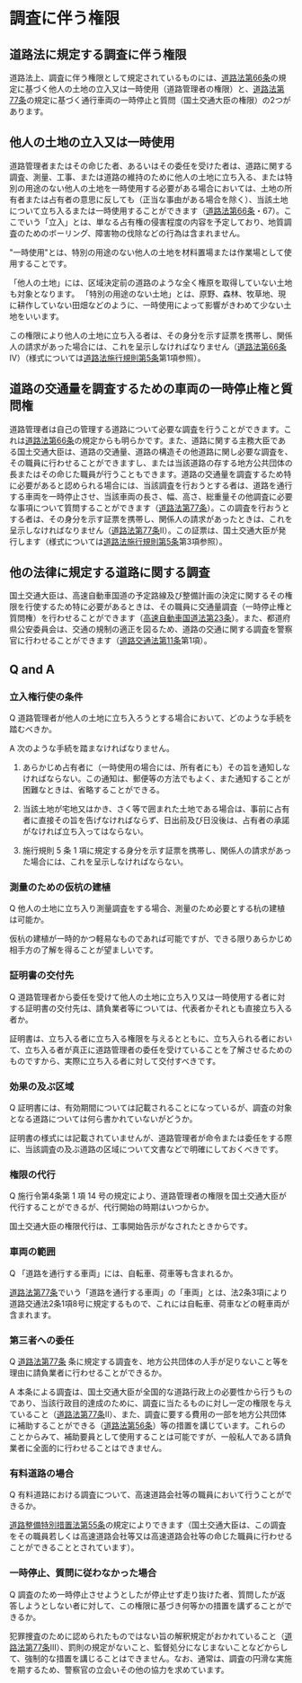 

# 調査に伴う権限



## 道路法に規定する調査に伴う権限



道路法上、調査に伴う権限として規定されているものには、[道路法第66条](https://elaws.e-gov.go.jp/document?lawid=327AC1000000180#Mp-At_66)の規定に基づく他人の土地の立入又は一時使用（道路管理者の権限）と、[道路法第77条](https://elaws.e-gov.go.jp/document?lawid=327AC1000000180#Mp-At_77)の規定に基づく通行車両の一時停止と質問（国土交通大臣の権限）の2つがあります。


## 他人の土地の立入又は一時使用



道路管理者またはその命じた者、あるいはその委任を受けた者は、道路に関する調査、測量、工事、または道路の維持のために他人の土地に立ち入る、または特別の用途のない他人の土地を一時使用する必要がある場合においては、土地の所有者または占有者の意思に反しても（正当な事由がある場合を除く）、当該土地について立ち入るまたは一時使用することができます（[道路法第66条](https://elaws.e-gov.go.jp/document?lawid=327AC1000000180#Mp-At_66)・67）。ここでいう「立入」とは、単なる占有権の侵害程度の内容を予定しており、地質調査のためのボーリング、障害物の伐除などの行為は含まれません。


"一時使用"とは、特別の用途のない他人の土地を材料置場または作業場として使用することです。


「他人の土地」には、区域決定前の道路のような全く権原を取得していない土地も対象となります。
「特別の用途のない土地」とは、原野、森林、牧草地、現に耕作していない田畑などのように、一時使用によって影響がきわめて少ない土地をいいます。


この権限により他人の土地に立ち入る者は、その身分を示す証票を携帯し、関係人の請求があった場合には、これを呈示しなければなりません（[道路法第66条](https://elaws.e-gov.go.jp/document?lawid=327AC1000000180#Mp-At_66)Ⅳ）（様式については[道路法施行規則第5条](https://elaws.e-gov.go.jp/document?lawid=327M50004000025#Mp-At_5)第1項参照）。


## 道路の交通量を調査するための車両の一時停止権と質問権



道路管理者は自己の管理する道路について必要な調査を行うことができます。これは[道路法第66条](https://elaws.e-gov.go.jp/document?lawid=327AC1000000180#Mp-At_66)の規定からも明らかです。また、道路に関する主務大臣である国土交通大臣は、道路の交通量、道路の構造その他道路に関し必要な調査を、その職員に行わせることができますし、または当該道路の存する地方公共団体の長またはその命じた職員が行うこともできます。道路の交通量を調査するため特に必要があると認められる場合には、当該調査を行おうとする者は、道路を通行する車両を一時停止させ、当該車両の長さ、幅、高さ、総重量その他調査に必要な事項について質問することができます（[道路法第77条](https://elaws.e-gov.go.jp/document?lawid=327AC1000000180#Mp-At_77)）。この調査を行おうとする者は、その身分を示す証票を携帯し、関係人の請求があったときは、これを呈示しなければなりません（[道路法第77条](https://elaws.e-gov.go.jp/document?lawid=327AC1000000180#Mp-At_77)Ⅱ）。この証票は、国土交通大臣が発行します（様式については[道路法施行規則第5条](https://elaws.e-gov.go.jp/document?lawid=327M50004000025#Mp-At_5)第3項参照）。


## 他の法律に規定する道路に関する調査



国土交通大臣は、高速自動車国道の予定路線及び整備計画の決定に関するその権限を行使するため特に必要があるときは、その職員に交通量調査（一時停止権と質問権）を行わせることができます（[高速自動車国道法第23条](https://elaws.e-gov.go.jp/document?lawid=332AC0000000079#Mp-At_23)）。また、都道府県公安委員会は、交通の規制の適正を図るため、道路の交通に関する調査を警察官に行わせることができます（[道路交通法第11条](https://elaws.e-gov.go.jp/document?lawid=335AC0000000105#Mp-At_11)第1項）。


## Q and A



### 立入権行使の条件



Q 道路管理者が他人の土地に立ち入ろうとする場合において、どのような手続を踏むべきか。



A 次のような手続を踏まなければなりません。


1. あらかじめ占有者に（一時使用の場合には、所有者にも）その旨を通知しなければならない。この通知は、郵便等の方法でもよく、また通知することが困難なときは、省略することができる。

2. 当該土地が宅地又はかき、さく等で囲まれた土地である場合は、事前に占有者に直接その旨を告げなければならず、日出前及び日没後は、占有者の承諾がなければ立ち入ってはならない。

3. 施行規則 5 条 1 項に規定する身分を示す証票を携帯し、関係人の請求があった場合には、これを呈示しなければならない。



### 測量のための仮杭の建植



Q 他人の土地に立ち入り測量調査をする場合、測量のため必要とする杭の建植は可能か。



仮杭の建植が一時的かつ軽易なものであれば可能ですが、できる限りあらかじめ相手方の了解を得ることが望ましいです。


### 証明書の交付先



Q 道路管理者から委任を受けて他人の土地に立ち入り又は一時使用する者に対する証明書の交付先は、請負業者等については、代表者かそれとも直接立ち入る者か。



証明書は、立ち入る者に立ち入る権限を与えるとともに、立ち入られる者において、立ち入る者が真正に道路管理者の委任を受けていることを了解させるためのものですから、実際に立ち入る者に対して交付すべきです。


### 効果の及ぶ区域



Q 証明書には、有効期間については記載されることになっているが、調査の対象となる道路については何ら書かれていないがどうか。



証明書の様式には記載されていませんが、道路管理者が命令または委任をする際に、当該調査の及ぶ道路の区域について文書などで明確にしておくべきです。


### 権限の代行



Q 施行令第4条第 1 項 14 号の規定により、道路管理者の権限を国土交通大臣が代行することができるが、代行開始の時期はいつからか。

国土交通大臣の権限代行は、工事開始告示がなされたときからです。


### 車両の範囲



Q 「道路を通行する車両」には、自転車、荷車等も含まれるか。



[道路法第77条](https://elaws.e-gov.go.jp/document?lawid=327AC1000000180#Mp-At_77)でいう「道路を通行する車両」の「車両」とは、法2条3項により道路交通法2条1項8号に規定するもので、これには自転車、荷車などの軽車両が含まれます。


### 第三者への委任



Q [道路法第77条](https://elaws.e-gov.go.jp/document?lawid=327AC1000000180#Mp-At_77) 条に規定する調査を、地方公共団体の人手が足りないこと等を理由に請負業者に行わせることができるか。



A 本条による調査は、国土交通大臣が全国的な道路行政上の必要性から行うものであり、当該行政目的達成のために、調査に当たるものに対し一定の権限を与えていること（[道路法第77条](https://elaws.e-gov.go.jp/document?lawid=327AC1000000180#Mp-At_77)Ⅱ）、また、調査に要する費用の一部を地方公共団体に補助することができる（[道路法第56条](https://elaws.e-gov.go.jp/document?lawid=327AC1000000180#Mp-At_56)）等の措置を講じています。これらのことからみて、補助要員として使用することは可能ですが、一般私人である請負業者に全面的に行わせることはできません。


### 有料道路の場合



Q 有料道路における調査について、高速道路会社等の職員において行うことができるか。



[道路整備特別措置法第55条](https://elaws.e-gov.go.jp/document?lawid=331AC0000000007#Mp-At_55)の規定によりできます（国土交通大臣は、この調査をその職員若しくは高速道路会社等又は高速道路会社等の命じた職員に行わせることができることとされています）。


### 一時停止、質問に従わなかった場合



Q 調査のため一時停止させようとしたが停止せず走り抜けた者、質問したが返答しようとしない者に対して、この権限に基づき何等かの措置を講ずることができるか。



犯罪捜査のために認められたものではない旨の解釈規定がおかれていること（[道路法第77条](https://elaws.e-gov.go.jp/document?lawid=327AC1000000180#Mp-At_77)Ⅲ）、罰則の規定がないこと、監督処分になじまないことなどからして、強制的な措置を講じることはできません。なお、通常は、調査の円滑な実施を期するため、警察官の立会いその他の協力を求めています。